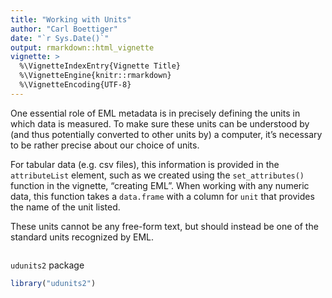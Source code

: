 ```yaml
---
title: "Working with Units"
author: "Carl Boettiger"
date: "`r Sys.Date()`"
output: rmarkdown::html_vignette
vignette: >
  %\VignetteIndexEntry{Vignette Title}
  %\VignetteEngine{knitr::rmarkdown}
  %\VignetteEncoding{UTF-8}
---
```



One essential role of EML metadata is in precisely defining the units in which data is measured. To make sure these units can be understood by (and thus potentially converted to other units by) a computer, it's necessary to be rather precise about our choice of units.  

For tabular data (e.g. csv files), this information is provided in the `attributeList` element, such as we created using the `set_attributes()` function in the vignette, "creating EML". When working with any numeric data, this function takes a `data.frame` with a column for `unit` that provides the name of the unit listed.  

These units cannot be any free-form text, but should instead be one of the standard units recognized by EML.  

```r

```


`udunits2` package

```r
library("udunits2")
```


